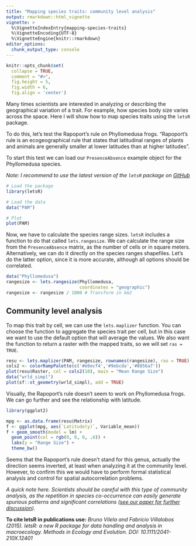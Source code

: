 ```yaml
---
title: "Mapping species traits: community level analysis"
output: rmarkdown::html_vignette
vignette: >
  %\VignetteIndexEntry{mapping-species-traits}
  %\VignetteEncoding{UTF-8}
  %\VignetteEngine{knitr::rmarkdown}
editor_options: 
  chunk_output_type: console
---
```



```r
knitr::opts_chunk$set(
  collapse = TRUE,
  comment = "#>",
  fig.height = 5, 
  fig.width = 6,
  fig.align = 'center')
```

Many times scientists are interested in analyzing or describing the geographical variation of a trait. For example, how species body size varies across the space. Here I will show how to map species traits using the `letsR` package. 

To do this, let's test the Rapoport's rule on Phyllomedusa frogs. "Rapoport's rule is an ecogeographical rule that states that latitudinal ranges of plants and animals are generally smaller at lower latitudes than at higher latitudes". 

To start this test we can load our `PresenceAbsence` example object for the Phyllomedusa species.

*Note: I recommend to use the latest version of the `letsR` package on [GitHub](https://github.com/macroecology/letsR)*
```r
# Load the package
library(letsR)

# Load the data
data("PAM")

# Plot
plot(PAM)
```

Now, we have to calculate the species range sizes. `letsR` includes a function to do that called `lets.rangesize`. We can calculate the range size from the `PresenceAbsence` matrix, as the number of cells or in square meters. Alternatively, we can do it directly on the species ranges shapefiles. Let's do the latter option, since it is more accurate, although all options should be correlated.
```r
data("Phyllomedusa")
rangesize <- lets.rangesize(Phyllomedusa,
                            coordinates = "geographic")
rangesize <- rangesize / 1000 # Transform in km2
```

## Community level analysis
To map this trait by cell, we can use the `lets.maplizer` function. You can choose the function to aggregate the species trait per cell, but in this case we want to use the default option that will average the values. We also want the function to return a raster with the mapped traits, so we will set `ras = TRUE`.
```r
resu <- lets.maplizer(PAM, rangesize, rownames(rangesize), ras = TRUE)
cols2 <- colorRampPalette(c('#e0ecf4','#9ebcda','#8856a7'))
plot(resu$Raster, col = cols2(10), main = "Mean Range Size")
data("wrld_simpl")
plot(sf::st_geometry(wrld_simpl), add = TRUE)
```

Visually, the Rapoport's rule doesn't seem to work on Phyllomedusa frogs. We can go further and see the relationship with latitude. 
```r
library(ggplot2)
```

```r
mpg <- as.data.frame(resu$Matrix)
f <- ggplot(mpg, aes(`Latitude(y)`, Variable_mean))
f + geom_smooth(model = lm) + 
  geom_point(col = rgb(0, 0, 0, .6)) + 
  labs(y = "Range Size") + 
  theme_bw()
```

Seems that the Rapoport's rule doesn't stand for this genus, actually the direction seems inverted, at least when analyzing it at the community level. However, to confirm this we would have to perform formal statistical analysis and control for spatial autocorrelation problems.

*A quick note here. Scientists should be careful with this type of community analysis, as the repetition in species co-occurrence can easily generate spurious patterns and significant correlations ([see our paper for further discussion](http://onlinelibrary.wiley.com/getIdentityKey?redirectTo=http%3A%2F%2Fonlinelibrary.wiley.com%2Fdoi%2F10.1111%2Fjbi.12953%2Ffull%3Fwol1URL%3D%2Fdoi%2F10.1111%2Fjbi.12953%2Ffull&userIp=128.252.25.55&doi=10.1111%2Fjbi.12953)).*


**To cite letsR in publications use:**
*Bruno Vilela and Fabricio Villalobos (2015). letsR: a new R package for data handling and analysis in macroecology. Methods in Ecology and Evolution. DOI: 10.1111/2041-210X.12401*